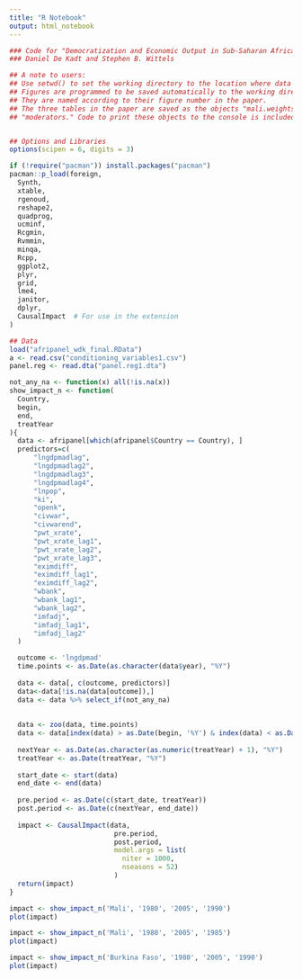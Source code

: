 ```yaml
---
title: "R Notebook"
output: html_notebook
---
```


```r
### Code for "Democratization and Economic Output in Sub-Saharan Africa"
### Daniel De Kadt and Stephen B. Wittels

## A note to users:
## Use setwd() to set the working directory to the location where data files are saved. 
## Figures are programmed to be saved automatically to the working directory.
## They are named according to their figure number in the paper.
## The three tables in the paper are saved as the objects "mali.weights," "panel.estimates," and
## "moderators." Code to print these objects to the console is included at the end.


## Options and Libraries
options(scipen = 6, digits = 3)

if (!require("pacman")) install.packages("pacman")
pacman::p_load(foreign, 
  Synth, 
  xtable, 
  rgenoud, 
  reshape2, 
  quadprog, 
  ucminf, 
  Rcgmin, 
  Rvmmin, 
  minqa, 
  Rcpp, 
  ggplot2, 
  plyr, 
  grid, 
  lme4,
  janitor,
  dplyr,
  CausalImpact  # For use in the extension
)

```


```r
## Data
load("afripanel_wdk_final.RData")
a <- read.csv("conditioning_variables1.csv")
panel.reg <- read.dta("panel.reg1.dta")
```

```r
not_any_na <- function(x) all(!is.na(x))
show_impact_n <- function(
  Country,
  begin,
  end,
  treatYear
){
  data <- afripanel[which(afripanel$Country == Country), ]
  predictors=c(
      "lngdpmadlag",
      "lngdpmadlag2",
      "lngdpmadlag3",
      "lngdpmadlag4",
      "lnpop",
      "ki",
      "openk",
      "civwar",
      "civwarend",
      "pwt_xrate",
      "pwt_xrate_lag1",
      "pwt_xrate_lag2",
      "pwt_xrate_lag3",
      "eximdiff",
      "eximdiff_lag1",
      "eximdiff_lag2",
      "wbank",
      "wbank_lag1",
      "wbank_lag2",
      "imfadj",
      "imfadj_lag1",
      "imfadj_lag2"
  )

  outcome <- 'lngdpmad'
  time.points <- as.Date(as.character(data$year), "%Y")
  
  data <- data[, c(outcome, predictors)]
  data<-data[!is.na(data[outcome]),]
  data <- data %>% select_if(not_any_na)
  
  
  data <- zoo(data, time.points)
  data <- data[index(data) > as.Date(begin, '%Y') & index(data) < as.Date(end, '%Y')]
  
  nextYear <- as.Date(as.character(as.numeric(treatYear) + 1), "%Y")
  treatYear <- as.Date(treatYear, "%Y")
  
  start_date <- start(data)
  end_date <- end(data)
  
  pre.period <- as.Date(c(start_date, treatYear))
  post.period <- as.Date(c(nextYear, end_date))
  
  impact <- CausalImpact(data, 
                          pre.period, 
                          post.period, 
                          model.args = list(
                            niter = 1000, 
                            nseasons = 52)
                          )
  return(impact)
}
```

```r
impact <- show_impact_n('Mali', '1980', '2005', '1990')
plot(impact)
```
```r
impact <- show_impact_n('Mali', '1980', '2005', '1985')
plot(impact)
```
```r
impact <- show_impact_n('Burkina Faso', '1980', '2005', '1990')
plot(impact)
```





